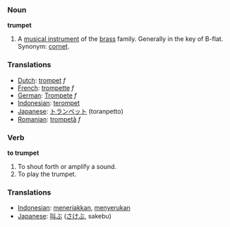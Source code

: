 === Noun ===
'''trumpet'''
# A [[musical instrument]] of the [[brass]] family. Generally in the key of B-flat. Synonym: [[cornet]].

=== Translations ===
*[[Dutch]]: [[trompet]] ''f''
*[[French]]: [[trompette]] ''f''
*[[German]]: [[Trompete]] ''f''
*[[Indonesian]]: [[terompet]]
*[[Japanese]]: [[トランペット]] (toranpetto)
*[[Romanian]]: [[trompetă]] ''f''

=== Verb ===
'''to trumpet'''
# To shout forth or amplify a sound.
# To play the trumpet.

=== Translations ===
*[[Indonesian]]: [[teriak|meneriakkan]], [[seru|menyerukan]]
*[[Japanese]]: [[叫ぶ]] ([[さけぶ]], sakebu)